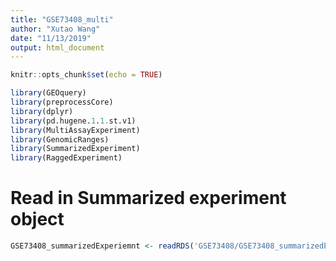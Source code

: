 ```yaml
---
title: "GSE73408_multi"
author: "Xutao Wang"
date: "11/13/2019"
output: html_document
---
```


```r
knitr::opts_chunk$set(echo = TRUE)
```

```r
library(GEOquery)
library(preprocessCore)
library(dplyr)
library(pd.hugene.1.1.st.v1)
library(MultiAssayExperiment)
library(GenomicRanges)
library(SummarizedExperiment)
library(RaggedExperiment)
```

# Read in Summarized experiment object
```r
GSE73408_summarizedExperiemnt <- readRDS('GSE73408/GSE73408_summarizedExperiemnt.RDS')
```



























